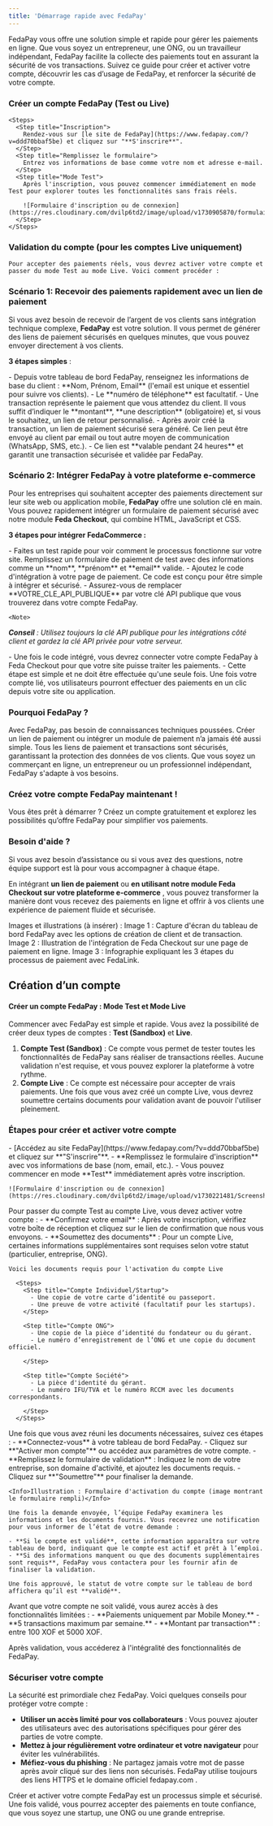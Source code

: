 ```yaml
---
title: 'Démarrage rapide avec FedaPay'
--- 
```


FedaPay vous offre une solution simple et rapide pour gérer les paiements en ligne. Que vous soyez un entrepreneur, une ONG, ou un travailleur indépendant, FedaPay facilite la collecte des paiements tout en assurant la sécurité de vos transactions. Suivez ce guide pour créer et activer votre compte, découvrir les cas d’usage de FedaPay, et renforcer la sécurité de votre compte.


  ### Créer un compte FedaPay (Test ou Live)

    <Steps>
      <Step title="Inscription">
        Rendez-vous sur [le site de FedaPay](https://www.fedapay.com/?v=ddd70bbaf5be) et cliquez sur "**S'inscrire**".
      </Step>
      <Step title="Remplissez le formulaire">
        Entrez vos informations de base comme votre nom et adresse e-mail.
      </Step>
      <Step title="Mode Test">
        Après l'inscription, vous pouvez commencer immédiatement en mode Test pour explorer toutes les fonctionnalités sans frais réels.

        ![Formulaire d'inscription ou de connexion](https://res.cloudinary.com/dvilp6td2/image/upload/v1730905870/formulaire_compte_sandbox_qhujsz.jpg)
      </Step>
    </Steps>

  
  ### Validation du compte (pour les comptes Live uniquement)
    Pour accepter des paiements réels, vous devrez activer votre compte et passer du mode Test au mode Live. Voici comment procéder :
  




























### Scénario 1: Recevoir des paiements rapidement avec un lien de paiement

Si vous avez besoin de recevoir de l’argent de vos clients sans intégration technique complexe, **FedaPay** est votre solution. Il vous permet de générer des liens de paiement sécurisés en quelques minutes, que vous pouvez envoyer directement à vos clients.

**3 étapes simples** :

<Steps>
  <Step title="Créer un client">
    - Depuis votre tableau de bord FedaPay, renseignez les informations de base du client : **Nom, Prénom, Email** (l'email est unique et essentiel pour suivre vos clients).
    - Le **numéro de téléphone** est facultatif.
  </Step>
  <Step title="Créer une transaction">
    - Une transaction représente le paiement que vous attendez du client. Il vous suffit d’indiquer le **montant**, **une description** (obligatoire) et, si vous le souhaitez, un lien de retour personnalisé.

  </Step>
  <Step title=" Générer un lien de paiement">
    - Après avoir créé la transaction, un lien de paiement sécurisé sera généré. Ce lien peut être envoyé au client par email ou tout autre moyen de communication (WhatsApp, SMS, etc.).
    - Ce lien est **valable pendant 24 heures** et garantit une transaction sécurisée et validée par FedaPay.

  </Step>
</Steps>


### Scénario 2: Intégrer FedaPay à votre plateforme e-commerce

Pour les entreprises qui souhaitent accepter des paiements directement sur leur site web ou application mobile, **FedaPay** offre une solution clé en main. Vous pouvez rapidement intégrer un formulaire de paiement sécurisé avec notre module **Feda Checkout**, qui combine HTML, JavaScript et CSS.

**3 étapes pour intégrer FedaCommerce :**

<Steps>
  <Step title="Tester Feda Checkout">
    - Faites un test rapide pour voir comment le processus fonctionne sur votre site. Remplissez un formulaire de paiement de test avec des informations comme un **nom**, **prénom** et **email** valide.
  </Step>

  <Step title="Ajout d’un bouton de test ici pour une meilleure expérience utilisateur.">
  </Step>

  <Step title="Intégrer le code de paiement">
    - Ajoutez le code d'intégration à votre page de paiement. Ce code est conçu pour être simple à intégrer et sécurisé.
    - Assurez-vous de remplacer **VOTRE_CLE_API_PUBLIQUE** par votre clé API publique que vous trouverez dans votre compte FedaPay.

    <Note>
  _**Conseil** : Utilisez toujours la clé API publique pour les intégrations côté client et gardez la clé API privée pour votre serveur._
  </Note>

  </Step>

  <Step title="Connecter votre compte à Feda Checkout">
    - Une fois le code intégré, vous devrez connecter votre compte FedaPay à Feda Checkout pour que votre site puisse traiter les paiements.
    - Cette étape est simple et ne doit être effectuée qu'une seule fois. Une fois votre compte lié, vos utilisateurs pourront effectuer des paiements en un clic depuis votre site ou application.

  </Step>
</Steps>

### Pourquoi FedaPay ?

<AccordionGroup>
  <Accordion title="Simplicité">
     Avec FedaPay, pas besoin de connaissances techniques poussées. Créer un lien de paiement ou intégrer un module de paiement n’a jamais été aussi simple.
  </Accordion>

  <Accordion title="Sécurité">
     Tous les liens de paiement et transactions sont sécurisés, garantissant la protection des données de vos clients.
  </Accordion>

  <Accordion title="Flexibilité">
    Que vous soyez un commerçant en ligne, un entrepreneur ou un professionnel indépendant, FedaPay s'adapte à vos besoins.
  </Accordion>
</AccordionGroup>

### Créez votre compte FedaPay maintenant !

Vous êtes prêt à démarrer ? Créez un compte gratuitement et explorez les possibilités qu’offre FedaPay pour simplifier vos paiements. 

<CardGroup>
  <Card
    title="Créer un compte Test"
    href="https://sandbox.fedapay.com/register"
  ></Card>
  <Card
    title="Créer un compte Live"
    href="https://live.fedapay.com/register"
  ></Card>
</CardGroup>

### Besoin d'aide ?

Si vous avez besoin d’assistance ou si vous avez des questions, notre équipe support est là pour vous accompagner à chaque étape.

En intégrant **un lien de paiement** ou **en utilisant notre module Feda Checkout sur votre plateforme e-commerce** , vous pouvez transformer la manière dont vous recevez des paiements en ligne et offrir à vos clients une expérience de paiement fluide et sécurisée.


<Info>Images et illustrations (à insérer) :
Image 1 : Capture d'écran du tableau de bord FedaPay avec les options de création de client et de transaction.
Image 2 : Illustration de l'intégration de Feda Checkout sur une page de paiement en ligne.
Image 3 : Infographie expliquant les 3 étapes du processus de paiement avec FedaLink.</Info>




## Création d’un compte

#### Créer un compte FedaPay : Mode Test et Mode Live

Commencer avec FedaPay est simple et rapide. Vous avez la possibilité de créer deux types de comptes : **Test (Sandbox)** et **Live**.

1. **Compte Test (Sandbox)** : Ce compte vous permet de tester toutes les fonctionnalités de FedaPay sans réaliser de transactions réelles. Aucune validation n'est requise, et vous pouvez explorer la plateforme à votre rythme.
2. **Compte Live** : Ce compte est nécessaire pour accepter de vrais paiements. Une fois que vous avez créé un compte Live, vous devrez soumettre certains documents pour validation avant de pouvoir l'utiliser pleinement.

### Étapes pour créer et activer votre compte

<Tabs>
  <Tab title="Créer un compte FedaPay (Test ou Live)">
    - [Accédez au site FedaPay](https://www.fedapay.com/?v=ddd70bbaf5be) et cliquez sur **"S'inscrire"**.
    - **Remplissez le formulaire d'inscription** avec vos informations de base (nom, email, etc.).
    - Vous pouvez commencer en mode **Test** immédiatement après votre inscription.

    ![Formulaire d'inscription ou de connexion](https://res.cloudinary.com/dvilp6td2/image/upload/v1730221481/Screenshot_of_FedaPay_okjarq.jpg)

  </Tab>

  <Tab title="Activer votre compte">
    Pour passer du compte Test au compte Live, vous devez activer votre compte :
      - **Confirmez votre email** : Après votre inscription, vérifiez votre boîte de réception et cliquez sur le lien de confirmation que nous vous envoyons.
      - **Soumettez des documents** : Pour un compte Live, certaines informations supplémentaires sont requises selon votre statut (particulier, entreprise, ONG).

    Voici les documents requis pour l'activation du compte Live

      <Steps>
        <Step title="Compte Individuel/Startup">
          - Une copie de votre carte d’identité ou passeport.
          - Une preuve de votre activité (facultatif pour les startups).
        </Step>

        <Step title="Compte ONG">
          - Une copie de la pièce d’identité du fondateur ou du gérant.
          - Le numéro d’enregistrement de l’ONG et une copie du document officiel.

        </Step>

        <Step title="Compte Société">
          - La pièce d'identité du gérant.
          - Le numéro IFU/TVA et le numéro RCCM avec les documents correspondants.

        </Step>
      </Steps>


  </Tab>

  <Tab title="Faites valider votre compte">
    Une fois que vous avez réuni les documents nécessaires, suivez ces étapes :
    - **Connectez-vous** à votre tableau de bord FedaPay.
    - Cliquez sur **"Activer mon compte"** ou accédez aux paramètres de votre compte.
    - **Remplissez le formulaire de validation** : 
    Indiquez le nom de votre entreprise, son domaine d'activité, et ajoutez les documents requis.
    - Cliquez sur **"Soumettre"** pour finaliser la demande.

    <Info>Illustration : Formulaire d'activation du compte (image montrant le formulaire rempli)</Info>

    Une fois la demande envoyée, l’équipe FedaPay examinera les informations et les documents fournis. Vous recevrez une notification pour vous informer de l’état de votre demande :

    - **Si le compte est validé**, cette information apparaîtra sur votre tableau de bord, indiquant que le compte est actif et prêt à l’emploi.
    - **Si des informations manquent ou que des documents supplémentaires sont requis**, FedaPay vous contactera pour les fournir afin de finaliser la validation.

    Une fois approuvé, le statut de votre compte sur le tableau de bord affichera qu’il est **validé**.
  </Tab>
</Tabs>

<Note>
Avant que votre compte ne soit validé, vous aurez accès à des fonctionnalités limitées :
- **Paiements uniquement par Mobile Money.**
- **5 transactions maximum par semaine.**
- **Montant par transaction** : entre 100 XOF et 5000 XOF.

Après validation, vous accéderez à l'intégralité des fonctionnalités de FedaPay.
</Note>

### Sécuriser votre compte

La sécurité est primordiale chez FedaPay. Voici quelques conseils pour protéger votre compte :

- **Utiliser un accès limité pour vos collaborateurs** : Vous pouvez ajouter des utilisateurs avec des autorisations spécifiques pour gérer des parties de votre compte.
- **Mettez à jour régulièrement votre ordinateur et votre navigateur** pour éviter les vulnérabilités.
- **Méfiez-vous du phishing** : Ne partagez jamais votre mot de passe après avoir cliqué sur des liens non sécurisés. FedaPay utilise toujours des liens HTTPS et le domaine officiel fedapay.com .

Créer et activer votre compte FedaPay est un processus simple et sécurisé. Une fois validé, vous pourrez accepter des paiements en toute confiance, que vous soyez une startup, une ONG ou une grande entreprise.




